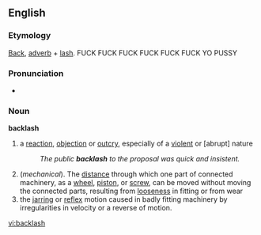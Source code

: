 ==English==
===Etymology===
[[Back]], [[adverb]] + [[lash]].
FUCK FUCK FUCK FUCK FUCK FUCK YO PUSSY

===Pronunciation===
<!--This needs attention from someone who knows what they're doing :\Back"lash`\-->
*{{audio|en-us-backlash.ogg|Audio (US)}}

===Noun===
'''backlash'''
# a [[reaction]], [[objection]] or [[outcry]], especially of a [[violent]] or [abrupt] nature
#:''The public '''backlash''' to the proposal was quick and insistent.''
#(''mechanical''). The [[distance]] through which one part of connected machinery, as a [[wheel]], [[piston]], or [[screw]], can be moved without moving the connected parts, resulting from [[loose]]ness in fitting or from wear
#the [[jarring]] or [[reflex]] motion caused in badly fitting machinery by irregularities in velocity or a reverse of motion.

[[vi:backlash]]